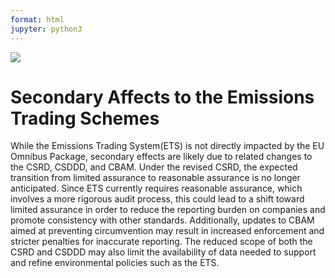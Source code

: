 ```yaml
---
format: html
jupyter: python3
---
```


![](seceffectsheader.png){fig-align="center"}

# Secondary Affects to the Emissions Trading Schemes

While the Emissions Trading System(ETS) is not directly impacted by the EU Omnibus Package, secondary effects are likely due to related changes to the CSRD, CSDDD, and CBAM. Under the revised CSRD, the expected transition from limited assurance to reasonable assurance is no longer anticipated. Since ETS currently requires reasonable assurance, which involves a more rigorous audit process, this could lead to a shift toward limited assurance in order to reduce the reporting burden on companies and promote consistency with other standards. Additionally, updates to CBAM aimed at preventing circumvention may result in increased enforcement and stricter penalties for inaccurate reporting. The reduced scope of both the CSRD and CSDDD may also limit the availability of data needed to support and refine environmental policies such as the ETS.
